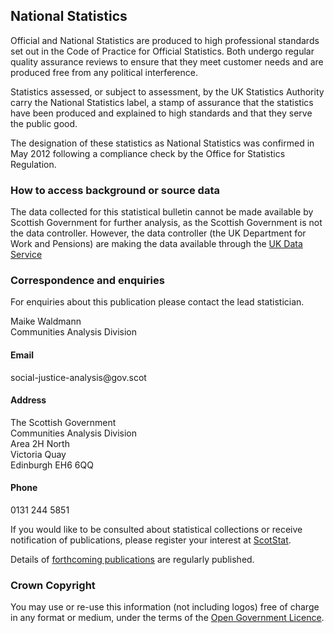 ## National Statistics

Official and National Statistics are produced to high professional standards set out in the Code of Practice for Official Statistics. Both undergo regular quality assurance reviews to ensure that they meet customer needs and are produced free from any political interference.

Statistics assessed, or subject to assessment, by the UK Statistics Authority carry the National Statistics label, a stamp of assurance that the statistics have been produced and explained to high standards and that they serve the public good.

The designation of these statistics as National Statistics was confirmed in May 2012 following a compliance check by the Office for Statistics Regulation.

### How to access background or source data

The data collected for this statistical bulletin cannot be made available by Scottish Government for further analysis, as the Scottish Government is not the data controller. However, the data controller (the UK Department for Work and Pensions) are making the data available through the [UK Data Service](www.ukdataservice.ac.uk/)

### Correspondence and enquiries {#contact}

For enquiries about this publication please contact the lead statistician.

Maike Waldmann<br>
Communities Analysis Division

#### Email

social-justice-analysis@gov.scot

#### Address

The Scottish Government<br>
Communities Analysis Division<br>
Area 2H North<br>
Victoria Quay<br>
Edinburgh EH6 6QQ

#### Phone

0131 244 5851<br>

If you would like to be consulted about statistical collections or receive notification of publications, please register your interest at [ScotStat](www.gov.scot/scotstat).

Details of [forthcoming publications](www.gov.scot/publications/official-statistics-forthcoming-publications/) are regularly published.

### Crown Copyright

You may use or re-use this information (not including logos) free of charge in any format or medium, under the terms of the [Open Government Licence](www.nationalarchives.gov.uk/doc/open-government-licence/).
